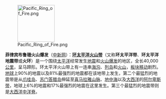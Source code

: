 [[File:Pacific Ring of Fire.png|120px|left]]

'''菲律宾布鲁珊火山爆发'''（[http://www.chinanews.com/gj/2010/11-10/2647392.shtml 中新网]）：'''[[环太平洋火山带]]'''（又称'''环太平洋带'''、'''环太平洋地震带'''或'''火环'''）是一个围绕[[太平洋]]经常发生[[地震]]和[[火山爆发]]的地区，全长40,000[[公里]]，呈马蹄形。环太平洋火山带上有一连串[[海沟]]、[[列岛]]和[[火山]]，[[板块移动]]剧烈。[[地球]]上90%的地震以及81%最强烈的地震都在该地带上发生，第二个最猛烈的地震带是从[[爪哇岛]]、[[苏门答腊岛]]伸延至[[喜马拉雅山脉]]、[[地中海]]以及[[大西洋]]的[[阿尔卑斯带]]，地球上6%的地震和17%最强烈的地震在这里发生。第三个最猛烈的地震带则是[[大西洋中洋脊]]。